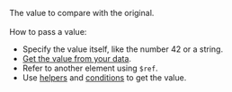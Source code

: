 The value to compare with the original.<br/><br/>How to pass a value:

- Specify the value itself, like the number 42 or a string.
- [Get the value from your data](/docs-new/template-builder/operations/work-with-data).
- Refer to another element using `$ref`.
- Use [helpers](/docs-new/template-builder/reference/helpers) and [conditions](/docs-new/template-builder/reference/conditions) to get the value.
